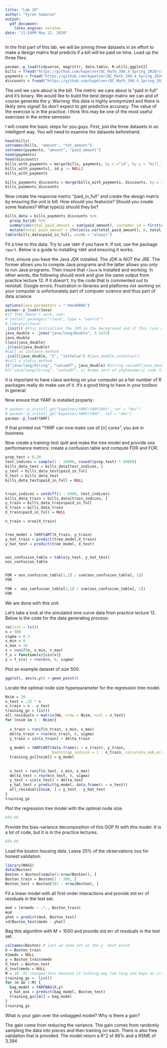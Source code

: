 ```yaml
---
title: "Lab 10"
author: "Tyron Samaroo"
output: 
  pdf_document: 
    latex_engine: xelatex
date: "11:59PM May 11, 2020"
---
```



In the first part of this lab, we will be joining three datasets in an effort to make a design matrix that predicts if a bill will be paid on time. Load up the three files:

```r
pacman::p_load(tidyverse, magrittr, data.table, R.utils,ggplot2)
bills = fread("https://github.com/kapelner/QC_Math_390.4_Spring_2020/raw/master/labs/bills_dataset/bills.csv.bz2")
payments = fread("https://github.com/kapelner/QC_Math_390.4_Spring_2020/raw/master/labs/bills_dataset/payments.csv.bz2")
discounts = fread("https://github.com/kapelner/QC_Math_390.4_Spring_2020/raw/master/labs/bills_dataset/discounts.csv.bz2")
```

The unit we care about is the bill. The metric we care about is "paid in full" and it's binary. We would like to build the best design matrix we can and of course generate the y. Warning: this data is highly anonymized and there is likely zero signal! So don't expect to get predictive accuracy. The value of the exercise is in the practice. I think this may be one of the most useful exercises in the entire semester.

I will create the basic steps for you guys. First, join the three datasets in an intelligent way. You will need to examine the datasets beforehand.

```r
head(bills)
setnames(bills, "amount", "tot_amount")
setnames(payments, "amount", "paid_amount")
head(payments)
head(discounts)
bills_with_payments = merge(bills, payments, by.x ="id", by.y = "bill_id", all.x = TRUE)
bills_with_payments[, id.y := NULL]
bills_with_payments

bills_payments_discounts = merge(bills_with_payments, discounts, by.x = "discount_id", by.y = "id", all.x = TRUE)
bills_payments_discounts
```

Now create the response metric "paid_in_full" and create the design matrix by ensuring the unit is bill. How should you featurize? Should you create some features? What type(s) should they be? 

```r
bills_data = bills_payments_discounts %>% 
  group_by(id) %>% 
  summarise(total_paid_amount = sum(paid_amount), customer_id = first(customer_id), discount_id = first(discount_id), total_amount = first(tot_amount)) %>%
  mutate(total_paid_amount = ifelse(is.na(total_paid_amount), 0, total_paid_amount), paid_in_full = ifelse(total_paid_amount >= total_amount, 1, 0))
table(bills_data$paid_in_full, useNA = "always") 
```

Fit a tree to this data. Try to use `YARF` if you have it. If not, use the package `rpart`. Below is a guide to installing `YARF` and ensuring it works.

First, ensure you have the Java JDK installed. The JDK is NOT the JRE. The former allows you to compile Java programs and the latter allows you only to run Java programs. Then insure that `rJava` is installed and working. In other words, the following should work and give the same output from practice lecture 12. If it doesn't, try the code that is commented out to reinstall. Google errors. Frustration in libraries and platforms not working on your computer is unfortunately part of computer science and thus part of data science.

```r
options(java.parameters = "-Xmx4000m")
pacman::p_load(rJava)
#if that doesn't work, use:
# install.packages("rJava", type = "source")
# library(rJava)
.jinit() #this initializes the JVM in the background and if this runs with no issues nor output, you probably have rJava installed and connected to the JDK properly.
java_double = .jnew("java/lang/Double", 3.1415)
java_double
class(java_double)
.jclass(java_double)
#call an instance method 
.jcall(java_double, "I", "intValue") #java_double.intValue();
#call a static method
J("java/lang/String", "valueOf", java_double) #String.valueOf(java_double);
#J("java/lang/String", "valueOf", x) #some sort of alphanumeric code for the pointer address
```

It is important to have rJava working on your computer as a fair number of R packages really do make use of it. It's a good thing to have in your toolbox in general.

Now ensure that YARF is installed properly:


```r
# pacman::p_install_gh("kapelner/YARF/YARFJARs", ref = "dev")
# pacman::p_install_gh("kapelner/YARF/YARF", ref = "dev")
pacman::p_load(YARF)
```

If that printed out "YARF can now make use of [n] cores", you are in business.

Now create a training-test split and make the tree model and provide oos performance metrics: create a confusion table and compute FDR and FOR.

```r
prop_test = 0.20
test_indices = sample(1 : 10000, round((prop_test) * 6000))
bills_data_test = bills_data[test_indices, ]
y_test = bills_data_test$paid_in_full
X_test = bills_data_test
bills_data_test$paid_in_full = NULL


train_indices = setdiff(1 : 6000, test_indices)
bills_data_train = bills_data[train_indices, ]
y_train = bills_data_train$paid_in_full
X_train = bills_data_train
X_train$paid_in_full = NULL

n_train = nrow(X_train)


tree_model = YARFCART(X_train, y_train)
y_hat_train = predict(tree_model,X_train)
y_hat_test = predict(tree_model, X_test)


oos_confusion_table = table(y_test, y_hat_test)
oos_confusion_table


FDR = oos_confusion_table[1,2] / sum(oos_confusion_table[, 2])
FDR

FOR =  oos_confusion_table[2,1] / sum(oos_confusion_table[, 1])
FOR
```


We are done with this unit. 

Let's take a look at the simulated sine curve data from practice lecture 12. Below is the code for the data generating process:

```r
rm(list = ls())
n = 500
sigma = 0.3
x_min = 0
x_max = 10
x = runif(n, x_min, x_max)
f_x = function(x){sin(x)}
y = f_x(x) + rnorm(n, 0, sigma)
```

Plot an example dataset of size 500:

```r
ggplot(, aes(x,y)) + geom_point()
```

Locate the optimal node size hyperparameter for the regression tree model.

```r
 

Nsim = 10
n_test = .25 * n
n_train = n - n_test
training_gs = list() 
all_residuals = matrix(NA, nrow = Nsim, ncol = n_test)
for (nsim in 1 : Nsim){
 
  x_train = runif(n_train, x_min, x_max)
  delta_train = rnorm(n_train, 0, sigma)
  y_train = sin(x_train) + delta_train 
  
  g_model = YARFCART(data.frame(x = x_train), y_train, 
                     bootstrap_indices = 1 : n_train, calculate_oob_error = FALSE)
  training_gs[[nsim]] = g_model
  
 
  x_test = runif(n_test, x_min, x_max)
  delta_test = rnorm(n_test, 0, sigma) 
  y_test = sin(x_test) + delta_test
  y_hat_test = predict(g_model, data.frame(x = x_test))
  all_residuals[nsim, ] = y_test - y_hat_test
}
training_gs

```

Plot the regression tree model with the optimal node size.

```r
#TO-DO
```

Provide the bias-variance decomposition of this DGP fit with this model. It is a lot of code, but it is in the practice lectures.

```r
#TO-DO
```

Load the boston housing data. Leave 25% of the observations oos for honest validation. 

```r
library(MASS)
data(Boston)
Boston = Boston[sample(1:nrow(Boston)), ]
Boston_train = Boston[1 : 380, ]
Boston_test = Boston[381 : nrow(Boston), ]
```

Fit a linear model with all first-order interactions and provide std err of residuals in the test set.

```r
mod = lm(medv ~ .*., Boston_train)
mod
yhat = predict(mod, Boston_test)
sd(Boston_test$medv - yhat)
```

Bag this algorithm with $M = 1000$ and provide std err of residuals in the test set. 

```r
colnames(Boston) # last we need set as the y  dont encud
X = Boston_train
X$medv = NULL
y = Boston_train$medv
X_test = Boston_test
X_test$medv = NULL
M = 10  #I changed this because it talking way too long and keps on crashing on my computer
training_gs =  list() 
for (m in 1:M) {
  bag_model = YARFBAG(X,y)
  y_hat_oos = predict(bag_model, Boston_test)
  training_gs[[m]] = bag_model
}
training_gs
```

What is your gain over the unbagged model? Why is there a gain?

The gain come from reducing the variance. The gain comes from randomly sampling the data into pieces and then training on each. There is also free validation that is provided. The model return a R^2 of 86% and a RSME of 3.394












